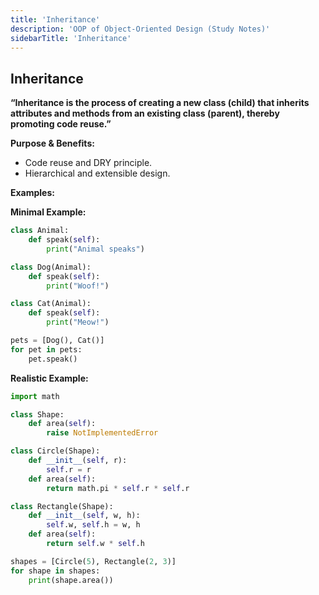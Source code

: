```yaml
---
title: 'Inheritance'
description: 'OOP of Object-Oriented Design (Study Notes)'
sidebarTitle: 'Inheritance'
---
```

## Inheritance

**“Inheritance is the process of creating a new class (child) that inherits attributes and methods from an existing class (parent), thereby promoting code reuse.”**

**Purpose & Benefits:**
- Code reuse and DRY principle.
- Hierarchical and extensible design.

**Examples:**

**Minimal Example:**
```python
class Animal:
    def speak(self):
        print("Animal speaks")

class Dog(Animal):
    def speak(self):
        print("Woof!")

class Cat(Animal):
    def speak(self):
        print("Meow!")

pets = [Dog(), Cat()]
for pet in pets:
    pet.speak()
```

**Realistic Example:**
```python
import math

class Shape:
    def area(self):
        raise NotImplementedError

class Circle(Shape):
    def __init__(self, r):
        self.r = r
    def area(self):
        return math.pi * self.r * self.r

class Rectangle(Shape):
    def __init__(self, w, h):
        self.w, self.h = w, h
    def area(self):
        return self.w * self.h

shapes = [Circle(5), Rectangle(2, 3)]
for shape in shapes:
    print(shape.area())
```